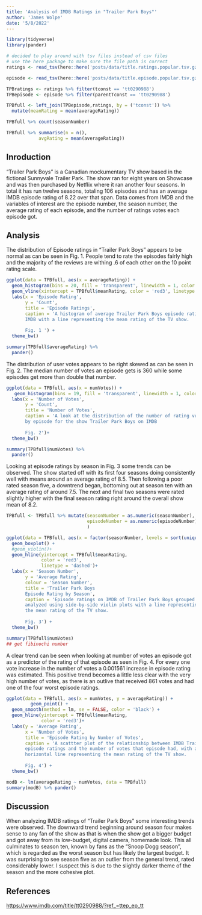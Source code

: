 ```yaml
---
title: 'Analysis of IMDB Ratings in "Trailer Park Boys"'
author: 'James Wolpe'
date: '5/8/2022'
---
```


```r
library(tidyverse)
library(pander)
```


```r
# decided to play around with tsv files instead of csv files
# use the here package to make sure the file path is correct
ratings <- read_tsv(here::here('posts/data/title.ratings.popular.tsv.gz'))

episode <- read_tsv(here::here('posts/data/title.episode.popular.tsv.gz'))
```

```r
TPBratings <- ratings %>% filter(tconst == 'tt0290988')
TPBepisode <- episode %>% filter(parentTconst == 'tt0290988')

TPBfull <- left_join(TPBepisode,ratings, by = ('tconst')) %>% 
  mutate(meanRating = mean(averageRating))
```


```r
TPBfull %>% count(seasonNumber)

TPBfull %>% summarise(n = n(),
            avgRating = mean(averageRating))
```
## Inroduction
"Trailer Park Boys" is a Canadian mockumentary TV show based in the fictional Sunnyvale Trailer Park. The show ran for eight years on Showcase and was then purchased by Netflix where it ran another four seasons. In total it has run twelve seasons, totaling 106 episodes and has an average IMDB episode rating of 8.22 over that span. Data comes from IMDB and the variables of interest are the episode number, the season number, the average rating of each episode, and the number of ratings votes each episode got.

## Analysis

The distribution of Episode ratings in "Trailer Park Boys" appears to be normal as can be seen in Fig. 1. People tend to rate the episodes fairly high and the majority of the reviews are withing .6 of each other on the 10 point rating scale.


```r
ggplot(data = TPBfull, aes(x = averageRating)) +
  geom_histogram(bins = 20, fill = 'transparent', linewidth = 1, color = 'grey20') +  # Updated to linewidth
  geom_vline(xintercept = TPBfull$meanRating, color = 'red3', linetype = 'dashed', size = 1) +
  labs(x = 'Episode Rating',
       y = 'Count',
       title = 'Episode Ratings',
       caption = 'A histogram of average Trailer Park Boys episode ratings on
       IMDB with a line representing the mean rating of the TV show.
       
       Fig. 1 ') +
  theme_bw()
```


```r
summary(TPBfull$averageRating) %>%
  pander()

```

The distribution of user votes appears to be right skewed as can be seen in Fig. 2. The median number of votes an episode gets is 360 while some episodes get more than double that number.

```r
  
ggplot(data = TPBfull, aes(x = numVotes)) +
   geom_histogram(bins = 19, fill = 'transparent', linewidth = 1, color = 'grey20') +  # Updated to linewidth
  labs(x = 'Number of Votes',
       y = 'Count',
       title = 'Number of Votes',
       caption = 'A look at the distribution of the number of rating votes  
       by episode for the show Trailer Park Boys on IMDB
       
       Fig. 2')+
  theme_bw()
```


```r
summary(TPBfull$numVotes) %>%
  pander() 
```



Looking at episode ratings by season in Fig. 3 some trends can be observed. The show started off with its first four seasons doing consistently well with means around an average rating of 8.5. Then following a poor rated season five, a downtrend began, bottoming out at season ten with an average rating of around 7.5. The next and final two seasons were rated slightly higher with the final season rating right around the overall show mean of 8.2. 
```r
TPBfull <- TPBfull %>% mutate(seasonNumber = as.numeric(seasonNumber),
                              episodeNumber = as.numeric(episodeNumber)
                              )
```


```r
ggplot(data = TPBfull, aes(x = factor(seasonNumber, levels = sort(unique(seasonNumber))), y = averageRating, group = seasonNumber)) +
  geom_boxplot() +
  #geom_violin()+
  geom_hline(yintercept = TPBfull$meanRating, 
             color = 'red3',
             linetype = 'dashed')+
  labs(x = 'Season Number',
       y = 'Average Rating',
       colour = 'Season Number',
       title = 'Trailer Park Boys 
       Episode Rating by Season',
       caption = 'Episode ratings on IMDB of Trailer Park Boys grouped by season,
       analyzed using side-by-side violin plots with a line representing
       the mean rating of the TV show.
       
       Fig. 3') +
  theme_bw()
```

```r
summary(TPBfull$numVotes)
## get fibinochi number
```

A clear trend can be seen when looking at number of votes an episode got as a predictor of the rating of that episode as seen in Fig. 4. For every one vote increase in the number of votes a 0.001561 increase in episode rating was estimated.
This positive trend becomes a little less clear with the very high number of votes, as there is an outlive that received 861 votes and had one of the four worst episode ratings.
```r
ggplot(data = TPBfull, aes(x = numVotes, y = averageRating)) +
         geom_point() +
  geom_smooth(method = lm, se = FALSE, color = 'black') +
  geom_hline(yintercept = TPBfull$meanRating,
             color = 'red3')+
  labs(y = 'Average Rating',
       x = 'Number of Votes',
       title = 'Episode Rating by Number of Votes',
       caption = 'A scattter plot of the relationship between IMDB Trailer Park Boys
       episode ratings and the number of votes that episode had, with a 
       horizontal line representing the mean rating of the TV show.
       
       Fig. 4') +
  theme_bw()
```




```r
modB <- lm(averageRating ~ numVotes, data = TPBfull)
summary(modB) %>% pander()
```

## Discussion

When analyzing IMDB ratings of "Trailer Park Boys" some interesting trends were observed. The downward trend beginning around season four makes sense to any fan of the show as that is when the show got a bigger budget and got away from its low-budget, digital camera, homemade look. This all culminates to season ten, known by fans as the "Snoop Dogg season", which is regarded as the worst season but has likely the largest budget. It was surprising to see season five as an outlier from the general trend, rated considerably lower. I suspect this is due to the slightly darker theme of the season and the more cohesive plot. 

## References
<https://www.imdb.com/title/tt0290988/?ref_=ttep_ep_tt>



